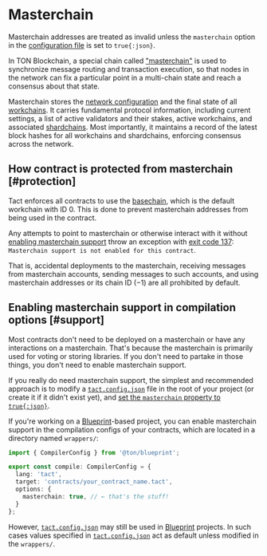 # Masterchain


<Callout type="warning" emoji="⚠️">

  Masterchain addresses are treated as invalid unless the `masterchain` option in the [configuration file](/book/config) is set to `true{:json}`.

</Callout>

In TON Blockchain, a special chain called ["masterchain"](https://docs.ton.org/learn/overviews/ton-blockchain#masterchain-blockchain-of-blockchains) is used to synchronize message routing and transaction execution, so that nodes in the network can fix a particular point in a multi-chain state and reach a consensus about that state.

Masterchain stores the [network configuration](/ref/core-advanced#getconfigparam) and the final state of all [workchains](https://docs.ton.org/learn/overviews/ton-blockchain#workchain-blockchain-with-your-own-rules). It carries fundamental protocol information, including current settings, a list of active validators and their stakes, active workchains, and associated [shardchains](https://docs.ton.org/develop/blockchain/shards). Most importantly, it maintains a record of the latest block hashes for all workchains and shardchains, enforcing consensus across the network.

## How contract is protected from masterchain [#protection]

Tact enforces all contracts to use the [basechain](https://docs.ton.org/develop/blockchain/shards), which is the default workchain with ID $0$. This is done to prevent masterchain addresses from being used in the contract.

Any attempts to point to masterchain or otherwise interact with it without [enabling masterchain support](#enable-support) throw an exception with [exit code 137](/book/exit-codes#137): `Masterchain support is not enabled for this contract`.

That is, accidental deployments to the masterchain, receiving messages from masterchain accounts, sending messages to such accounts, and using masterchain addresses or its chain ID ($-1$) are all prohibited by default.

## Enabling masterchain support in compilation options [#support]

<Callout type="warning" emoji="⚠️">

Most contracts don't need to be deployed on a masterchain or have any interactions on a masterchain. That's because the masterchain is primarily used for voting or storing libraries. If you don't need to partake in those things, you don't need to enable masterchain support.

</Callout>

If you really do need masterchain support, the simplest and recommended approach is to modify a [`tact.config.json`](/book/config) file in the root of your project (or create it if it didn't exist yet), and [set the `masterchain` property to `true{:json}`](/book/config#options-masterchain).

If you're working on a [Blueprint][bp]-based project, you can enable masterchain support in the compilation configs of your contracts, which are located in a directory named `wrappers/`:

```typescript filename="wrappers/YourContractName.compile.ts" {7}
import { CompilerConfig } from '@ton/blueprint';

export const compile: CompilerConfig = {
  lang: 'tact',
  target: 'contracts/your_contract_name.tact',
  options: {
    masterchain: true, // ← that's the stuff!
  }
};
```

However, [`tact.config.json`](/book/config) may still be used in [Blueprint][bp] projects. In such cases values specified in [`tact.config.json`](/book/config) act as default unless modified in the `wrappers/`.

[bp]: https://github.com/ton-org/blueprint
